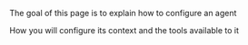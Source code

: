 The goal of this page is to explain how to configure an agent

How you will configure its context and the tools available to it

